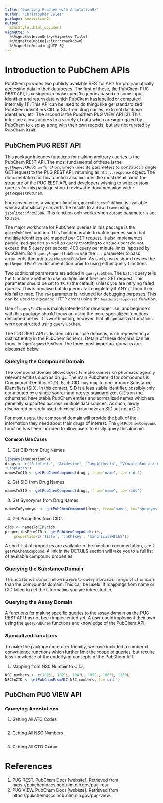 ```yaml
---
title: "Querying PubChem with AnnotationGx"
author: "Christopher Eeles"
package: AnnotationGx
output: 
  BiocStyle::html_document
vignette: >
  %\VignetteIndexEntry{Vignette Title}
  %\VignetteEngine{knitr::rmarkdown}
  %\VignetteEncoding{UTF-8}  
---
```


# Introduction to PubChem APIs

PubChem provides two publicly available RESTful APIs for programatically
accessing data in their databases. The first of these, the PubChem PUG REST API,
is designed to make specific queries based on some input identifier and return
data which PubChem has labelled or computed internally [1]. This API can be used 
to do things like get standardized PubChem identifiers CID or SID from 
drug names, external database identifiers, etc. The second is the PubChem PUG 
VIEW API [2]. This interface allows access to a variety of data which are 
aggregated by PubChem to display along with their own records, but are not 
curated by PubChem itself.

## PubChem PUG REST API

This package inlcudes functions for making arbitrary queries to the PubChem
REST API. The most fundamental of these is the `getRequestPubChem` function, 
which uses its parameters to construct a single GET request to the PUG REST API, 
returning an `httr::response` object. The documentation for this function
also includes the most detail about the structure of the PUG REST API, and
developers wishing to write custom queries for this package should review
the documentation with `?getRequestPubChem`.

For convenience, a wrapper function, `queryRequestPubChem`, is available which 
automatically converts the results to a `data.frame` using `jsonlite::fromJSON`. 
This function only works when `output` parameter is set to `JSON`. 

The major workhorse for PubChem queries in this package is the `queryPubChem` 
function. This function is able to batch queries such that multiple identifiers 
are mapped per GET request. It also implementes parallelized queries as well as
query throttling to ensure users do not exceed the 5 query per second, 400
query per minute limits imposed by PubChem. Both 
`queryRequestPubChem` use the `...` parameter to pass
arguments through to `getRequestPubChem`. As such, users should review the
`getRequestPubChem` documentation prior to using either query functions.

Two additional parameters are added in `queryPubChem`. The `batch` query 
tells the function whether to use multiple identifiers per GET request. This
parameter should be set to `TRUE` (the default) unless you are retrying failed 
queries. This is because batch queries fail completely if ANY of their
their ids fail to map. The `raw` parameter is included for debugging purposes,
This can be used to diagnose HTTP errors using the `headers(response)` function.

Use of `queryPubChem` is mainly intended for developer use, and beginners
with this package should focus on using the more specialized functions described
below. It is worth noting, however, that all specialized functions were 
constructed using `queryPubChem`.

The PUG REST API is divided into multiple domains, each representing a distinct
entity in the PubChem Schema. Details of these domains can be found in 
`?getRequestPubChem`. The three most important domains are discussed below.

### Querying the Compound Domain

The compound domain allows users to make queries on pharmacologically relevant
entities such as drugs. The main PubChem id for compounds is Compound IDentifier 
(CID). Each CID may map to one or more Substance IDentifiers (SID). In this
context, SID is a less stable identifier, possibly only contributed
by a single source and not yet standardized. CIDs on the otherhand, have stable
PubChem entries and normalized names which are generally supported accross 
multiple data sources. As such, newly discovered or rarely used chemicals
may have an SID but not a CID.

For most users, the compound domain will provide the bulk of the information
they need about their drugs of interest. The `getPubChemCompound` function
has been included to allow users to easily query this domain.

#### Common Use Cases

1. Get CID from Drug Names

```r
library(AnnotationGx)
drugs <- c("Erlotinib", "Acadesine", "Camptothecin", "Vincaleukoblastine", 
"Cisplatin")
namesToCID <- getPubChemCompound(drugs, from='name', to='cids')
```


2. Get SID from Drug Names
```r
namesToSID <- getPubChemCompound(drugs, from='name', to='sids')
```


3. Get Synonyms from Drug Names
```r
namesToSynonyms <- getPubChemCompound(drugs, from='name', to='synonyms')
```


4. Get Properties from CIDs
```r
cids <- namesToCID$cids
propertiesFromCID <- getPubChemCompound(cids, 
    properties=c('Title', 'InChIKey', 'CanonicalSMILES'))
```

A short-list of properties are available in the function documentation, see
`?getPubChemCompound`. A link in the DETAILS section will take you to a full
list of available compound properties.

### Querying the Substance Domain

The substance domain allows users to query a broader range of chemicals than
the compounds domain. This can be useful if mappings from name or CID failed
to get the information you are interested in.

### Querying the Assay Domain

A functions for making specific queries to the assay domain on the PUG REST API
has not been implemented yet. A user could implement their own using the
`queryPubChem` functions and knowledge of the PubChem API.

### Specialized functions

To make the package more user friendly, we have included a number of convenience
functions which further limit the scope of queries, but require less knowledge
of the underlying concepts of the PubChem API.

1. Mapping from NSC Number to CIDs

```r
NSC_numbers <- c(1026L, 1027L, 1042L, 1059L, 1063L, 1139L)
NSCtoCID <- getPubChemFromNSC(NSC_numbers, to='cids')
```

## PubChem PUG VIEW API




### Querying Annotations

1. Getting All ATC Codes

```r
```

2. Getting All NSC Numbers

```r
```

3. Getting All CTD Codes



# References
1. PUG REST. PubChem Docs [website]. Retrieved from https://pubchemdocs.ncbi.nlm.nih.gov/pug-rest.
2. PUG VIEW. PubChem Docs [webiste]. Retrieved from https://pubchemdocs.ncbi.nlm.nih.gov/pug-view.
